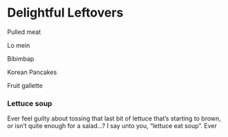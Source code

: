 # Delightful Leftovers {.unnumbered}




Pulled meat

Lo mein

Bibimbap

Korean Pancakes

Fruit gallette

### Lettuce soup {.unnumbered}
Ever feel guilty about tossing that last bit of lettuce that's starting to brown, or isn't quite enough for a salad...? I say unto you, "lettuce eat soup".
Ever 
